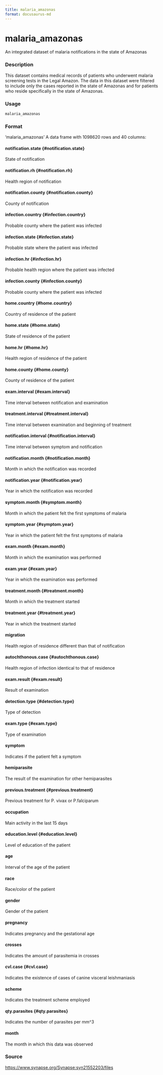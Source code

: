```yaml
---
title: malaria_amazonas
format: docusaurus-md
---
```





# malaria_amazonas

An integrated dataset of malaria notifications in the state of Amazonas

### Description

This dataset contains medical records of patients who underwent malaria
screening tests in the Legal Amazon. The data in this dataset were
filtered to include only the cases reported in the state of Amazonas and
for patients who reside specifically in the state of Amazonas.

### Usage

```r
malaria_amazonas
```

### Format

‘malaria_amazonas’ A data frame with 1098620 rows and 40 columns:

#### notification.state {#notification.state}

State of notification

#### notification.rh {#notification.rh}

Health region of notification

#### notification.county {#notification.county}

County of notification

#### infection.country {#infection.country}

Probable county where the patient was infected

#### infection.state {#infection.state}

Probable state where the patient was infected

#### infection.hr {#infection.hr}

Probable health region where the patient was infected

#### infection.county {#infection.county}

Probable county where the patient was infected

#### home.country {#home.country}

Country of residence of the patient

#### home.state {#home.state}

State of residence of the patient

#### home.hr {#home.hr}

Health region of residence of the patient

#### home.county {#home.county}

County of residence of the patient

#### exam.interval {#exam.interval}

Time interval between notification and examination

#### treatment.interval {#treatment.interval}

Time interval between examination and beginning of treatment

#### notification.interval {#notification.interval}

Time interval between symptom and notification

#### notification.month {#notification.month}

Month in which the notification was recorded

#### notification.year {#notification.year}

Year in which the notification was recorded

#### symptom.month {#symptom.month}

Month in which the patient felt the first symptoms of malaria

#### symptom.year {#symptom.year}

Year in which the patient felt the first symptoms of malaria

#### exam.month {#exam.month}

Month in which the examination was performed

#### exam.year {#exam.year}

Year in which the examination was performed

#### treatment.month {#treatment.month}

Month in which the treatment started

#### treatment.year {#treatment.year}

Year in which the treatment started

#### migration

Health region of residence different than that of notification

#### autochthonous.case {#autochthonous.case}

Health region of infection identical to that of residence

#### exam.result {#exam.result}

Result of examination

#### detection.type {#detection.type}

Type of detection

#### exam.type {#exam.type}

Type of examination

#### symptom

Indicates if the patient felt a symptom

#### hemiparasite

The result of the examination for other hemiparasites

#### previous.treatment {#previous.treatment}

Previous treatment for P. vivax or P.falciparum

#### occupation

Main activity in the last 15 days

#### education.level {#education.level}

Level of education of the patient

#### age

Interval of the age of the patient

#### race

Race/color of the patient

#### gender

Gender of the patient

#### pregnancy

Indicates pregnancy and the gestational age

#### crosses

Indicates the amount of parasitemia in crosses

#### cvl.case {#cvl.case}

Indicates the existence of cases of canine visceral leishmaniasis

#### scheme

Indicates the treatment scheme employed

#### qty.parasites {#qty.parasites}

Indicates the number of parasites per mm^3

#### month

The month in which this data was observed

### Source

https://www.synapse.org/Synapse:syn21552203/files

